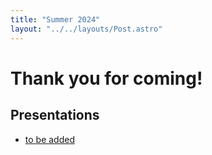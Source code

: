 ```yaml
---
title: "Summer 2024"
layout: "../../layouts/Post.astro"
---
```


# Thank you for coming!

## Presentations

- [to be added](https://www.youtube.com/watch?v=dQw4w9WgXcQ)
